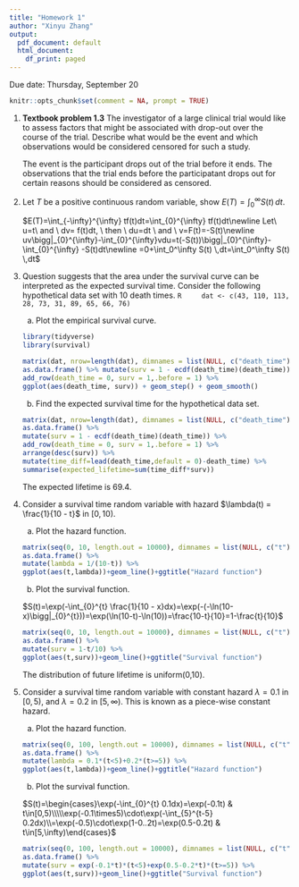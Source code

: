 ---
title: "Homework 1"
author: "Xinyu Zhang"
output:
  pdf_document: default
  html_document:
    df_print: paged
---

\centering Due date: Thursday, September 20

```{R setup, include = FALSE}
knitr::opts_chunk$set(comment = NA, prompt = TRUE)
```

1. **Textbook problem 1.3** The investigator of a large clinical trial would like to assess factors that might be associated with drop-out over the course of the trial. 
Describe what would be the event and which observations would be considered censored for such a study.

    The event is the participant drops out of the trial before it ends. The observations that the trial ends before the participatant drops out for certain reasons should be considered as censored.

2. Let $T$ be a positive continuous random variable, show $E(T)=\int_0^\infty S(t) \,dt$. \label{est}

    $E(T)=\int_{-\infty}^{\infty} tf(t)dt=\int_{0}^{\infty} tf(t)dt\newline
Let\ u=t\ and \ dv= f(t)dt, \ then \ du=dt \ and \ v=F(t)=-S(t)\newline
uv\bigg|_{0}^{\infty}-\int_{0}^{\infty}vdu=t(-S(t))\bigg|_{0}^{\infty}-\int_{0}^{\infty} -S(t)dt\newline
=0+\int_0^\infty S(t) \,dt=\int_0^\infty S(t) \,dt$
    
3. Question \ref{est} suggests that the area under the survival curve can be interpreted as the expected survival time.
Consider the following hypothetical data set with 10 death times. 
    ```{R}
    dat <- c(43, 110, 113, 28, 73, 31, 89, 65, 66, 76)
    ```
    a. Plot the empirical survival curve.
    ```{R echo=FALSE,message=FALSE}
    library(tidyverse)
    library(survival)
    ```
    ```{R message=FALSE}
    matrix(dat, nrow=length(dat), dimnames = list(NULL, c("death_time")))%>%
    as.data.frame() %>% mutate(surv = 1 - ecdf(death_time)(death_time)) %>% 
    add_row(death_time = 0, surv = 1,.before = 1) %>%
    ggplot(aes(death_time, surv)) + geom_step() + geom_smooth()
    ```
    b. Find the expected survival time for the hypothetical data set.

    ```{R message=FALSE}
    matrix(dat, nrow=length(dat), dimnames = list(NULL, c("death_time"))) %>%
    as.data.frame() %>%
    mutate(surv = 1 - ecdf(death_time)(death_time)) %>%
    add_row(death_time = 0, surv = 1,.before = 1) %>%
    arrange(desc(surv)) %>%
    mutate(time_diff=lead(death_time,default = 0)-death_time) %>%
    summarise(expected_lifetime=sum(time_diff*surv))
    ```
    The expected lifetime is 69.4.

4. Consider a survival time random variable with hazard $\lambda(t) = \frac{1}{10 - t}$ in $[0, 10)$.
    a. Plot the hazard function.

    ```{R message=FALSE}
    matrix(seq(0, 10, length.out = 10000), dimnames = list(NULL, c("t")))%>%
    as.data.frame() %>%
    mutate(lambda = 1/(10-t)) %>%
    ggplot(aes(t,lambda))+geom_line()+ggtitle("Hazard function")
    ```

    b. Plot the survival function.

    $S(t)=\exp(-\int_{0}^{t} \frac{1}{10 - x}dx)=\exp(-(-\ln(10-x)\bigg|_{0}^{t}))=\exp(\ln(10-t)-\ln(10))=\frac{10-t}{10}=1-\frac{t}{10}$

    ```{R message=FALSE}
    matrix(seq(0, 10, length.out = 10000), dimnames = list(NULL, c("t"))) %>%
    as.data.frame() %>%
    mutate(surv = 1-t/10) %>%
    ggplot(aes(t,surv))+geom_line()+ggtitle("Survival function")
    ```

    The distribution of future lifetime is uniform(0,10).

5. Consider a survival time random variable with constant hazard $\lambda = 0.1$ in $[0, 5)$, 
and $\lambda = 0.2$ in $[5, \infty)$. This is known as a piece-wise constant hazard. 
    a. Plot the hazard function.

    ```{R message=FALSE}
    matrix(seq(0, 100, length.out = 10000), dimnames = list(NULL, c("t"))) %>%
    as.data.frame() %>%
    mutate(lambda = 0.1*(t<5)+0.2*(t>=5)) %>%
    ggplot(aes(t,lambda))+geom_line()+ggtitle("Hazard function")
    ```

    b. Plot the survival function.

    $S(t)=\begin{cases}\exp(-\int_{0}^{t} 0.1dx)=\exp(-0.1t) & t\in[0,5)\\\\\exp(-0.1\times5)\cdot\exp(-\int_{5}^{t-5} 0.2dx)\\=\exp(-0.5)\cdot\exp(1-0..2t)=\exp(0.5-0.2t) & t\in[5,\infty)\end{cases}$

    ```{R}
    matrix(seq(0, 100, length.out = 10000), dimnames = list(NULL, c("t"))) %>%
    as.data.frame() %>%
    mutate(surv = exp(-0.1*t)*(t<5)+exp(0.5-0.2*t)*(t>=5)) %>%
    ggplot(aes(t,surv))+geom_line()+ggtitle("Survival function")
    ```